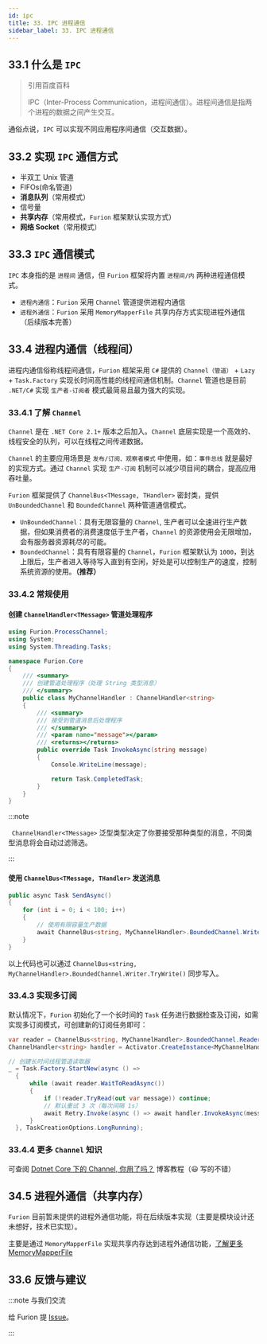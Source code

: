 ```yaml
---
id: ipc
title: 33. IPC 进程通信
sidebar_label: 33. IPC 进程通信
---
```


## 33.1 什么是 `IPC`

> 引用百度百科
>
> IPC（Inter-Process Communication，进程间通信）。进程间通信是指两个进程的数据之间产生交互。

通俗点说，`IPC` 可以实现不同应用程序间通信（交互数据）。

## 33.2 实现 `IPC` 通信方式

- 半双工 Unix 管道
- FIFOs(命名管道)
- **消息队列**（常用模式）
- 信号量
- **共享内存**（常用模式，`Furion` 框架默认实现方式）
- **网络 Socket**（常用模式）

## 33.3 `IPC` 通信模式

`IPC` 本身指的是 `进程间` 通信，但 `Furion` 框架将内置 `进程间/内` 两种进程通信模式。

- `进程内通信`：`Furion` 采用 `Channel` 管道提供进程内通信
- `进程外通信`：`Furion` 采用 `MemoryMapperFile` 共享内存方式实现进程外通信（后续版本完善）

## 33.4 进程内通信（线程间）

进程内通信俗称线程间通信，`Furion` 框架采用 `C#` 提供的 `Channel（管道）` + `Lazy` + `Task.Factory` 实现长时间高性能的线程间通信机制。`Channel` 管道也是目前 `.NET/C#` 实现 `生产者-订阅者` 模式最简易且最为强大的实现。

### 33.4.1 了解 `Channel`

`Channel` 是在 `.NET Core 2.1+` 版本之后加入。`Channel` 底层实现是一个高效的、线程安全的队列，可以在线程之间传递数据。

`Channel` 的主要应用场景是 `发布/订阅、观察者模式` 中使用，如：`事件总线` 就是最好的实现方式。通过 `Channel` 实现 `生产-订阅` 机制可以减少项目间的耦合，提高应用吞吐量。

`Furion` 框架提供了 `ChannelBus<TMessage, THandler>` 密封类，提供 `UnBoundedChannel` 和 `BoundedChannel` 两种管道通信模式。

- `UnBoundedChannel`：具有无限容量的 `Channel`, 生产者可以全速进行生产数据，但如果消费者的消费速度低于生产者，`Channel` 的资源使用会无限增加，会有服务器资源耗尽的可能。
- `BoundedChannel`：具有有限容量的 `Channel`，`Furion` 框架默认为 `1000`，到达上限后，生产者进入等待写入直到有空闲，好处是可以控制生产的速度，控制系统资源的使用。**（推荐）**

### 33.4.2 常规使用

#### 创建 `ChannelHandler<TMessage>` 管道处理程序

```cs {1,10,17}
using Furion.ProcessChannel;
using System;
using System.Threading.Tasks;

namespace Furion.Core
{
    /// <summary>
    /// 创建管道处理程序（处理 String 类型消息）
    /// </summary>
    public class MyChannelHandler : ChannelHandler<string>
    {
        /// <summary>
        /// 接受到管道消息后处理程序
        /// </summary>
        /// <param name="message"></param>
        /// <returns></returns>
        public override Task InvokeAsync(string message)
        {
            Console.WriteLine(message);

            return Task.CompletedTask;
        }
    }
}
```

:::note

` ChannelHandler<TMessage>` 泛型类型决定了你要接受那种类型的消息，不同类型消息将会自动过滤筛选。

:::

#### 使用 `ChannelBus<TMessage, THandler>` 发送消息

```cs {5-6}
public async Task SendAsync()
{
    for (int i = 0; i < 100; i++)
    {
        // 使用有限容量生产数据
        await ChannelBus<string, MyChannelHandler>.BoundedChannel.Writer.WriteAsync($"Loop {i} times.");
    }
}
```

以上代码也可以通过 `ChannelBus<string, MyChannelHandler>.BoundedChannel.Writer.TryWrite()` 同步写入。

### 33.4.3 实现多订阅

默认情况下，`Furion` 初始化了一个长时间的 `Task` 任务进行数据检查及订阅，如需实现多订阅模式，可创建新的订阅任务即可：

```cs {1,5,7,13}
var reader = ChannelBus<string, MyChannelHandler>.BoundedChannel.Reader;
ChannelHandler<string> handler = Activator.CreateInstance<MyChannelHandler>();

// 创建长时间线程管道读取器
_ = Task.Factory.StartNew(async () =>
  {
      while (await reader.WaitToReadAsync())
      {
          if (!reader.TryRead(out var message)) continue;
          // 默认重试 3 次（每次间隔 1s）
          await Retry.Invoke(async () => await handler.InvokeAsync(message), 3, 1000, finalThrow: false);
      }
  }, TaskCreationOptions.LongRunning);
```

### 33.4.4 更多 `Channel` 知识

可查阅 [Dotnet Core 下的 Channel, 你用了吗？](https://www.cnblogs.com/tiger-wang/p/14068973.html) 博客教程（😃 写的不错）

## 34.5 进程外通信（共享内存）

`Furion` 目前暂未提供的进程外通信功能，将在后续版本实现（主要是模块设计还未想好，技术已实现）。

主要是通过 `MemoryMapperFile` 实现共享内存达到进程外通信功能，[了解更多 MemoryMapperFile](https://docs.microsoft.com/zh-cn/dotnet/api/system.io.memorymappedfiles.memorymappedfile?view=net-5.0)

## 33.6 反馈与建议

:::note 与我们交流

给 Furion 提 [Issue](https://gitee.com/dotnetchina/Furion/issues/new?issue)。

:::
